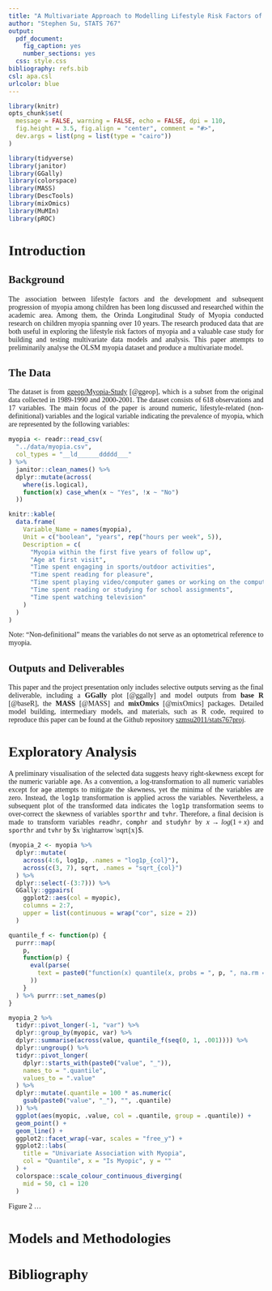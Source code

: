 ```yaml
---
title: "A Multivariate Approach to Modelling Lifestyle Risk Factors of Children Myopia in the US"
author: "Stephen Su, STATS 767"
output:
  pdf_document:
    fig_caption: yes
    number_sections: yes
  css: style.css
bibliography: refs.bib
csl: apa.csl
urlcolor: blue
---
```


<style type="text/css">

body {
  font-family: serif;
  text-align: justify;
}

</style>

```r
library(knitr)
opts_chunk$set(
  message = FALSE, warning = FALSE, echo = FALSE, dpi = 110,
  fig.height = 3.5, fig.align = "center", comment = "#>",
  dev.args = list(png = list(type = "cairo"))
)
```
```r
library(tidyverse)
library(janitor)
library(GGally)
library(colorspace)
library(MASS)
library(DescTools)
library(mixOmics)
library(MuMIn)
library(pROC)
```

# Introduction

## Background

The association between lifestyle factors and the development and subsequent progression of myopia among children has been long discussed and researched within the academic area. Among them, the Orinda Longitudinal Study of Myopia conducted research on children myopia spanning over 10 years. The research produced data that are both useful in exploring the lifestyle risk factors of myopia and a valuable case study for building and testing multivariate data models and analysis. This paper attempts to preliminarily analyse the OLSM myopia dataset and produce a multivariate model.

## The Data

The dataset is from [ggeop/Myopia-Study](https://github.com/ggeop/Myopia-Study) [@ggeop], which is a subset from the original data collected in 1989-1990 and 2000-2001. The dataset consists of 618 observations and 17 variables. The main focus of the paper is around numeric, lifestyle-related (non-definitional) variables and the logical variable indicating the prevalence of myopia, which are represented by the following variables:

```r
myopia <- readr::read_csv(
  "../data/myopia.csv",
  col_types = "__ld______ddddd___"
) %>%
  janitor::clean_names() %>%
  dplyr::mutate(across(
    where(is.logical),
    function(x) case_when(x ~ "Yes", !x ~ "No")
  ))

knitr::kable(
  data.frame(
    Variable_Name = names(myopia),
    Unit = c("boolean", "years", rep("hours per week", 5)),
    Description = c(
      "Myopia within the first five years of follow up",
      "Age at first visit",
      "Time spent engaging in sports/outdoor activities",
      "Time spent reading for pleasure",
      "Time spent playing video/computer games or working on the computer",
      "Time spent reading or studying for school assignments",
      "Time spent watching television"
    )
  )
)
```

Note: “Non-definitional” means the variables do not serve as an optometrical reference to myopia.

## Outputs and Deliverables

This paper and the project presentation only includes selective outputs serving as the final deliverable, including a **GGally** plot [@ggally] and model outputs from **base R** [@baseR], the **MASS** [@MASS] and **mixOmics** [@mixOmics] packages. Detailed model building, intermediary models, and materials, such as R code, required to reproduce this paper can be found at the Github repository [szmsu2011/stats767proj](https://github.com/szmsu2011/stats767proj).

# Exploratory Analysis

A preliminary visualisation of the selected data suggests heavy right-skewness except for the numeric variable `age`. As a convention, a log-transformation to all numeric variables except for `age` attempts to mitigate the skewness, yet the minima of the variables are zero. Instead, the `log1p` transformation is applied across the variables. Nevertheless, a subsequent plot of the transformed data indicates the `log1p` transformation seems to over-correct the skewness of variables `sporthr` and `tvhr`. Therefore, a final decision is made to transform variables `readhr`, `comphr` and `studyhr` by $x \rightarrow log(1 + x)$ and `sporthr` and `tvhr` by $x \rightarrow \sqrt{x}$.

```r
(myopia_2 <- myopia %>%
  dplyr::mutate(
    across(4:6, log1p, .names = "log1p_{col}"),
    across(c(3, 7), sqrt, .names = "sqrt_{col}")
  ) %>%
  dplyr::select(-(3:7))) %>%
  GGally::ggpairs(
    ggplot2::aes(col = myopic),
    columns = 2:7,
    upper = list(continuous = wrap("cor", size = 2))
  )
```

```r
quantile_f <- function(p) {
  purrr::map(
    p,
    function(p) {
      eval(parse(
        text = paste0("function(x) quantile(x, probs = ", p, ", na.rm = TRUE)")
      ))
    }
  ) %>% purrr::set_names(p)
}

myopia_2 %>%
  tidyr::pivot_longer(-1, "var") %>%
  dplyr::group_by(myopic, var) %>%
  dplyr::summarise(across(value, quantile_f(seq(0, 1, .001)))) %>%
  dplyr::ungroup() %>%
  tidyr::pivot_longer(
    dplyr::starts_with(paste0("value", "_")),
    names_to = ".quantile",
    values_to = ".value"
  ) %>%
  dplyr::mutate(.quantile = 100 * as.numeric(
    gsub(paste0("value", "_"), "", .quantile)
  )) %>%
  ggplot(aes(myopic, .value, col = .quantile, group = .quantile)) +
  geom_point() +
  geom_line() +
  ggplot2::facet_wrap(~var, scales = "free_y") +
  ggplot2::labs(
    title = "Univariate Association with Myopia",
    col = "Quantile", x = "Is Myopic", y = ""
  ) +
  colorspace::scale_colour_continuous_diverging(
    mid = 50, c1 = 120
  )
```

Figure 2 ...

# Models and Methodologies

\newpage

# Bibliography
